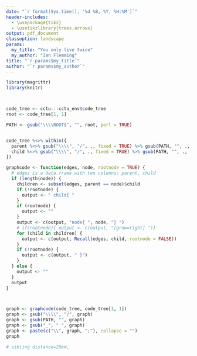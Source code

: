 ```yaml
---
date: "`r format(Sys.time(), '%d %B, %Y, %H:%M')`"
header-includes:
  - \usepackage{tikz}
  - \usetikzlibrary{trees,arrows}
output: pdf_document
classoption: landscape
params:
  my_title: "You only live twice"
  my_author: "Ian Flemming"
title: "`r params$my_title`"
author: "`r params$my_author`"
---
```


```r
library(magrittr)
library(knitr)



code_tree <- cctu:::cctu_env$code_tree
root <- code_tree[1, 1]

PATH <- gsub("\\\\ROOT$", "", root, perl = TRUE)


code_tree %<>% within({
  parent %<>% gsub("\\\\", "/", ., fixed = TRUE) %>% gsub(PATH, "", ., fixed = TRUE)
  child %<>% gsub("\\\\", "/", ., fixed = TRUE) %>% gsub(PATH, "", ., fixed = TRUE)
})

graphcode <- function(edges, node, rootnode = TRUE) {
  # edges is a data.frame with two columns: parent, child
  if (length(node)) {
    children <- subset(edges, parent == node)$child
    if (!rootnode) {
      output <- " child{ "
    }
    if (rootnode) {
      output <- ""
    }
    output <- c(output, "node{ ", node, "} ")
    # if(rootnode){ output <- c(output, "[grow=right] ")}
    for (child in children) {
      output <- c(output, Recall(edges, child, rootnode = FALSE))
    }
    if (!rootnode) {
      output <- c(output, " }")
    }
  } else {
    output <- ""
  }
  output
}



graph <- graphcode(code_tree, code_tree[1, 1])
graph <- gsub("\\\\", "/", graph)
graph <- gsub(PATH, "", graph)
graph <- gsub("_", " ", graph)
graph <- paste(c("\\", graph, ";"), collapse = "")
graph

# sibling distance=20em,
```

\begin{tikzpicture}[edge from parent fork right, level distance=20em, grow'=right,
                    every node/.style = {shape=rectangle, rounded corners,draw, align=center, fill=white}]
                    `r knit_child(text=graph)`
\end{tikzpicture}
